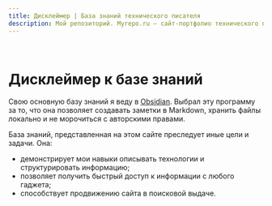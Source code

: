 ```yaml
---
title: Дисклеймер | База знаний технического писателя
description: Мой репозиторий. Myrepo.ru – сайт-портфолио технического писателя
---
```


<br />

# Дисклеймер к базе знаний

Свою основную базу знаний я веду в [Obsidian](https://obsidian.md). Выбрал эту программу за то, что она позволяет создавать заметки в Markdown, хранить файлы локально и не морочиться с авторскими правами.

База знаний, представленная на этом сайте преследует иные цели и задачи. Она:

- демонстрирует мои навыки описывать технологии и структурировать информацию;
- позволяет получить быстрый доступ к информации с любого гаджета;
- способствует продвижению сайта в поисковой выдаче.
